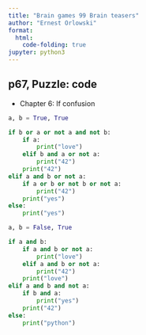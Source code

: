 ```yaml
---
title: "Brain games 99 Brain teasers"
author: "Ernest Orlowski"
format:
  html:
    code-folding: true
jupyter: python3
---
```

##  p67, Puzzle: code
- Chapter 6: If confusion
```python
a, b = True, True

if b or a or not a and not b:
    if a:
        print("love")
    elif b and a or not a:
        print("42")
    print("42")
elif a and b or not a:
    if a or b or not b or not a:
        print("42")
    print("yes")
else:
    print("yes")
```
```python
a, b = False, True

if a and b:
    if a and b or not a:
        print("love")
    elif a and b or not a:
        print("42")
    print("love")
elif a and b and not a:
    if b and a:
        print("yes")
    print("42")
else:
    print("python")

```